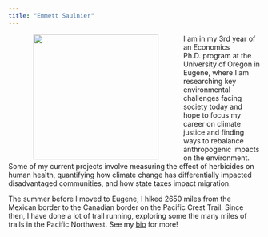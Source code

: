 ```yaml
---
title: "Emmett Saulnier"
---
```


<img align="left" src="images/uo_econ_pic.jpg" width = "250" HSPACE = "50">

I am in my 3rd year of an Economics Ph.D. program at the University of Oregon in Eugene, where I am researching key environmental challenges facing society today and hope to focus my career on climate justice and finding ways to rebalance anthropogenic impacts on the environment. Some of my current projects involve measuring the effect of herbicides on human health, quantifying how climate change has differentially impacted disadvantaged communities, and how state taxes impact migration.  

The summer before I moved to Eugene, I hiked 2650 miles from the Mexican border to the Canadian border on the Pacific Crest Trail. Since then, I have done a lot of trail running, exploring some the many miles of trails in the Pacific Northwest. See my [bio](about.html) for more! 

